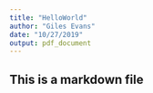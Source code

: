 ---
title: "HelloWorld"
author: "Giles Evans"
date: "10/27/2019"
output: pdf_document
---

## This is a markdown file

